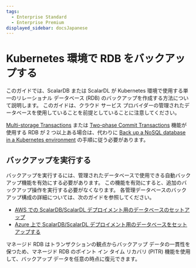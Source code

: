 ```yaml
---
tags:
  - Enterprise Standard
  - Enterprise Premium
displayed_sidebar: docsJapanese
---
```


# Kubernetes 環境で RDB をバックアップする

このガイドでは、ScalarDB または ScalarDL が Kubernetes 環境で使用する単一のリレーショナル データベース (RDB) のバックアップを作成する方法について説明します。 このガイドは、クラウド サービス プロバイダーの管理されたデータベースを使用していることを前提としていることに注意してください。

[Multi-storage Transactions](https://scalardb.scalar-labs.com/docs/latest/multi-storage-transactions/) または [Two-phase Commit Transactions](https://scalardb.scalar-labs.com/docs/latest/two-phase-commit-transactions/) 機能が使用する RDB が 2 つ以上ある場合は、代わりに [Back up a NoSQL database in a Kubernetes environment](BackupNoSQL.mdx) の手順に従う必要があります。

## バックアップを実行する

バックアップを実行するには、管理されたデータベースで使用できる自動バックアップ機能を有効にする必要があります。 この機能を有効にすると、追加のバックアップ操作を実行する必要がなくなります。 各管理データベースのバックアップ構成の詳細については、次のガイドを参照してください。

* [AWS での ScalarDB/ScalarDL デプロイメント用のデータベースのセットアップ](SetupDatabaseForAWS.mdx)
* [Azure 上で ScalarDB/ScalarDL デプロイメント用のデータベースをセットアップする](SetupDatabaseForAzure.mdx)

マネージド RDB はトランザクションの観点からバックアップ データの一貫性を保つため、マネージド RDB のポイント イン タイム リカバリ (PITR) 機能を使用して、バックアップ データを任意の時点に復元できます。
